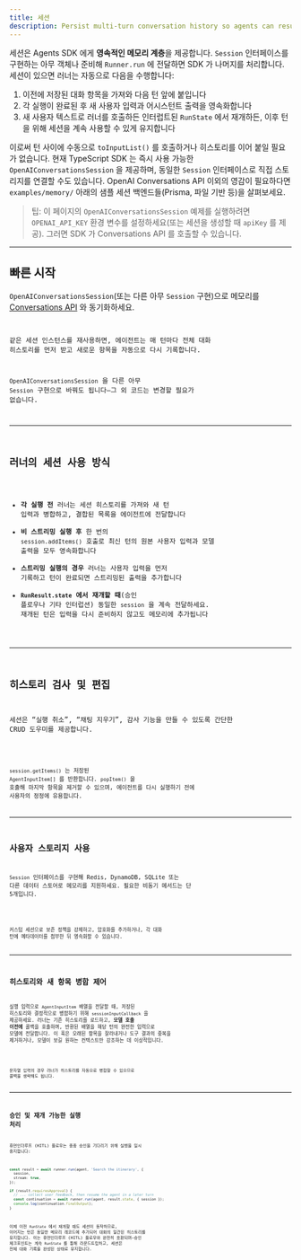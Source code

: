 ```yaml
---
title: 세션
description: Persist multi-turn conversation history so agents can resume context across runs.
---
```



세션은 Agents SDK 에게 **영속적인 메모리 계층**을 제공합니다. `Session` 인터페이스를 구현하는 아무 객체나 준비해 `Runner.run` 에 전달하면 SDK 가 나머지를 처리합니다. 세션이 있으면 러너는 자동으로 다음을 수행합니다:

1. 이전에 저장된 대화 항목을 가져와 다음 턴 앞에 붙입니다
2. 각 실행이 완료된 후 새 사용자 입력과 어시스턴트 출력을 영속화합니다
3. 새 사용자 텍스트로 러너를 호출하든 인터럽트된 `RunState` 에서 재개하든, 이후 턴을 위해 세션을 계속 사용할 수 있게 유지합니다

이로써 턴 사이에 수동으로 `toInputList()` 를 호출하거나 히스토리를 이어 붙일 필요가 없습니다. 현재 TypeScript SDK 는 즉시 사용 가능한 `OpenAIConversationsSession` 을 제공하며, 동일한 `Session` 인터페이스로 직접 스토리지를 연결할 수도 있습니다. OpenAI Conversations API 이외의 영감이 필요하다면 `examples/memory/` 아래의 샘플 세션 백엔드들(Prisma, 파일 기반 등)을 살펴보세요.

> 팁: 이 페이지의 `OpenAIConversationsSession` 예제를 실행하려면 `OPENAI_API_KEY` 환경 변수를 설정하세요(또는 세션을 생성할 때 `apiKey` 를 제공). 그러면 SDK 가 Conversations API 를 호출할 수 있습니다.

---

## 빠른 시작

`OpenAIConversationsSession`(또는 다른 아무 `Session` 구현)으로 메모리를
[Conversations API](https://platform.openai.com/docs/api-reference/conversations) 와 동기화하세요.

<Code
  lang="typescript"
  code={sessionsQuickstart}
  title="Conversations API 를 세션 메모리로 사용하기"
/>

같은 세션 인스턴스를 재사용하면, 에이전트는 매 턴마다 전체 대화 히스토리를 먼저 받고 새로운 항목을 자동으로 다시 기록합니다.

`OpenAIConversationsSession` 을 다른 아무 `Session` 구현으로 바꿔도 됩니다—그 외 코드는 변경할 필요가 없습니다.

---

## 러너의 세션 사용 방식

- **각 실행 전** 러너는 세션 히스토리를 가져와 새 턴 입력과 병합하고, 결합된 목록을 에이전트에 전달합니다
- **비 스트리밍 실행 후** 한 번의 `session.addItems()` 호출로 최신 턴의 원본 사용자 입력과 모델 출력을 모두 영속화합니다
- **스트리밍 실행의 경우** 러너는 사용자 입력을 먼저 기록하고 턴이 완료되면 스트리밍된 출력을 추가합니다
- **`RunResult.state` 에서 재개할 때**(승인 플로우나 기타 인터럽션) 동일한 `session` 을 계속 전달하세요. 재개된 턴은 입력을 다시 준비하지 않고도 메모리에 추가됩니다

---

## 히스토리 검사 및 편집

세션은 “실행 취소”, “채팅 지우기”, 감사 기능을 만들 수 있도록 간단한 CRUD 도우미를 제공합니다.

<Code lang="typescript" code={manageHistory} title="저장된 항목 읽기 및 편집" />

`session.getItems()` 는 저장된 `AgentInputItem[]` 를 반환합니다. `popItem()` 을 호출해 마지막 항목을 제거할 수 있으며, 에이전트를 다시 실행하기 전에 사용자의 정정에 유용합니다.

---

## 사용자 스토리지 사용

`Session` 인터페이스를 구현해 Redis, DynamoDB, SQLite 또는 다른 데이터 스토어로 메모리를 지원하세요. 필요한 비동기 메서드는 단 5개입니다.

<Code
  lang="typescript"
  code={customSession}
  title="커스텀 인메모리 세션 구현"
/>

커스텀 세션으로 보존 정책을 강제하고, 암호화를 추가하거나, 각 대화 턴에 메타데이터를 첨부한 뒤 영속화할 수 있습니다.

---

## 히스토리와 새 항목 병합 제어

실행 입력으로 `AgentInputItem` 배열을 전달할 때, 저장된 히스토리와 결정적으로 병합하기 위해 `sessionInputCallback` 을 제공하세요. 러너는 기존 히스토리를 로드하고, **모델 호출 이전에** 콜백을 호출하며, 반환된 배열을 해당 턴의 완전한 입력으로 모델에 전달합니다. 이 훅은 오래된 항목을 잘라내거나 도구 결과의 중복을 제거하거나, 모델이 보길 원하는 컨텍스트만 강조하는 데 이상적입니다.

<Code
  lang="typescript"
  code={sessionInputCallback}
  title="sessionInputCallback 으로 히스토리 잘라내기"
/>

문자열 입력의 경우 러너가 히스토리를 자동으로 병합할 수 있으므로 콜백을 생략해도 됩니다.

---

## 승인 및 재개 가능한 실행 처리

휴먼인더루프 (HITL) 플로우는 종종 승인을 기다리기 위해 실행을 일시 중지합니다:

```typescript
const result = await runner.run(agent, 'Search the itinerary', {
  session,
  stream: true,
});

if (result.requiresApproval) {
  // ... collect user feedback, then resume the agent in a later turn
  const continuation = await runner.run(agent, result.state, { session });
  console.log(continuation.finalOutput);
}
```

이제 이전 `RunState` 에서 재개할 때도 세션이 동작하므로, 이어지는 턴은 동일한 메모리 레코드에 추가되어 대화의 일관된 히스토리를 유지합니다. 이는 휴먼인더루프 (HITL) 플로우와 완전히 호환되며—승인 체크포인트는 계속 `RunState` 를 통해 라운드트립하고, 세션은 전체 대화 기록을 완성된 상태로 유지합니다.
